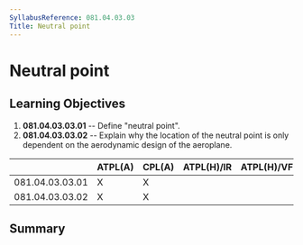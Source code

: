 ```yaml
---
SyllabusReference: 081.04.03.03
Title: Neutral point
---
```


# Neutral point

## Learning Objectives

1.  **081.04.03.03.01** -- Define "neutral point".
2.  **081.04.03.03.02** -- Explain why the location of the neutral point is only
    dependent on the aerodynamic design of the aeroplane.

|                 | ATPL(A) | CPL(A) | ATPL(H)/IR | ATPL(H)/VFR | CPL(H) | IR  | CBIR(A) |
| --------------- | ------- | ------ | ---------- | ----------- | ------ | --- | ------- |
| 081.04.03.03.01 | X       | X      |            |             |        |     |         |
| 081.04.03.03.02 | X       | X      |            |             |        |     |         |

## Summary
